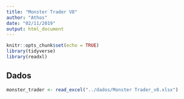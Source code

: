 ```yaml
---
title: "Monster Trader V8"
author: "Athos"
date: "02/11/2019"
output: html_document
---
```


```r
knitr::opts_chunk$set(echo = TRUE)
library(tidyverse)
library(readxl)
```

## Dados

```r
monster_trader <- read_excel("../dados/Monster Trader_v8.xlsx")
```

